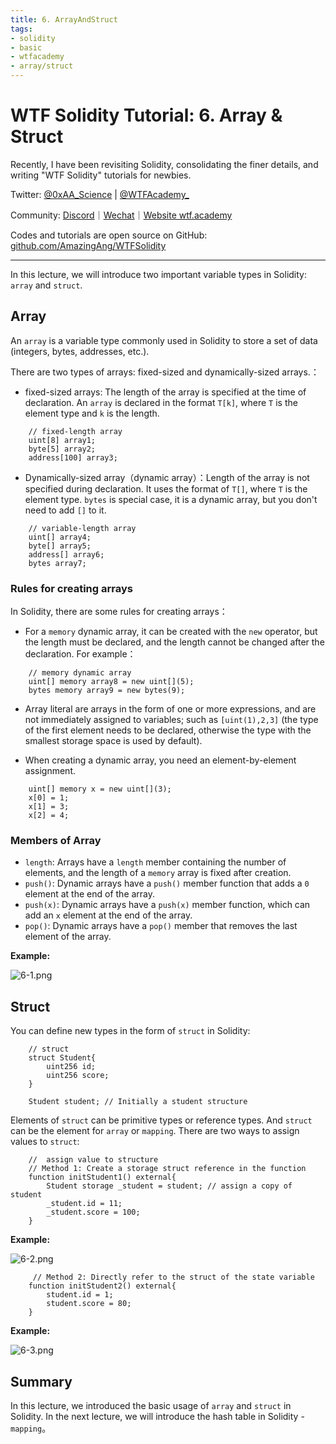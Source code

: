 ```yaml
---
title: 6. ArrayAndStruct
tags:
- solidity
- basic
- wtfacademy
- array/struct
---
```



# WTF Solidity Tutorial: 6. Array & Struct

<QuizProgress courseId={SOLIDITY_COURSE_ID} lessonId={SOLIDITY_BASIC_LESSON_ID_6}></QuizProgress>

Recently, I have been revisiting Solidity, consolidating the finer details, and writing "WTF Solidity" tutorials for newbies. 

Twitter: [@0xAA_Science](https://twitter.com/0xAA_Science) | [@WTFAcademy_](https://twitter.com/WTFAcademy_)

Community: [Discord](https://discord.wtf.academy)｜[Wechat](https://docs.google.com/forms/d/e/1FAIpQLSe4KGT8Sh6sJ7hedQRuIYirOoZK_85miz3dw7vA1-YjodgJ-A/viewform?usp=sf_link)｜[Website wtf.academy](https://wtf.academy)

Codes and tutorials are open source on GitHub: [github.com/AmazingAng/WTFSolidity](https://github.com/AmazingAng/WTFSolidity)


-----

In this lecture, we will introduce two important variable types in Solidity: `array` and `struct`.

## Array

An `array` is a variable type commonly used in Solidity to store a set of data (integers, bytes, addresses, etc.).

There are two types of arrays: fixed-sized and dynamically-sized arrays.：

- fixed-sized arrays: The length of the array is specified at the time of declaration. An `array` is declared in the format `T[k]`, where `T` is the element type and `k` is the length.

```solidity
    // fixed-length array
    uint[8] array1;
    byte[5] array2;
    address[100] array3;
```

- Dynamically-sized array（dynamic array）：Length of the array is not specified during declaration.  It uses the format of `T[]`, where `T` is the element type. `bytes` is special case, it is a dynamic array, but you don't need to add `[]` to it.

```solidity
    // variable-length array
    uint[] array4;
    byte[] array5;
    address[] array6;
    bytes array7;
```

### Rules for creating arrays

In Solidity, there are some rules for creating arrays：

- For a `memory` dynamic array, it can be created with the `new` operator, but the length must be declared, and the length cannot be changed after the declaration. For example：

```solidity
    // memory dynamic array
    uint[] memory array8 = new uint[](5);
    bytes memory array9 = new bytes(9);
```

- Array literal are arrays in the form of one or more expressions, and are not immediately assigned to variables; such as `[uint(1),2,3]` (the type of the first element needs to be declared, otherwise the type with the smallest storage space is used by default).

- When creating a dynamic array, you need an element-by-element assignment.

```solidity
    uint[] memory x = new uint[](3);
    x[0] = 1;
    x[1] = 3;
    x[2] = 4;
```

### Members of Array

- `length`: Arrays have a `length` member containing the number of elements, and the length of a `memory` array is fixed after creation.
- `push()`: Dynamic arrays have a `push()` member function that adds a `0` element at the end of the array.
- `push(x)`: Dynamic arrays have a `push(x)` member function, which can add an `x` element at the end of the array.
- `pop()`: Dynamic arrays have a `pop()` member that removes the last element of the array.

**Example:**

![6-1.png](./img/6-1.png)

## Struct

You can define new types in the form of `struct` in Solidity:

```solidity
    // struct
    struct Student{
        uint256 id;
        uint256 score; 
    }

    Student student; // Initially a student structure
```

Elements of `struct` can be primitive types or reference types. And `struct` can be the element for `array` or `mapping`. There are two ways to assign values to `struct`:

```solidity
    //  assign value to structure
    // Method 1: Create a storage struct reference in the function
    function initStudent1() external{
        Student storage _student = student; // assign a copy of student
        _student.id = 11;
        _student.score = 100;
    }
```

**Example:**

![6-2.png](./img/6-2.png)

```solidity
     // Method 2: Directly refer to the struct of the state variable
    function initStudent2() external{
        student.id = 1;
        student.score = 80;
    }
```

**Example:**

![6-3.png](./img/6-3.png)

## Summary

In this lecture, we introduced the basic usage of `array` and `struct` in Solidity. In the next lecture, we will introduce the hash table in Solidity - `mapping`。

<QuizForm  courseId={SOLIDITY_COURSE_ID} lessonId={SOLIDITY_BASIC_LESSON_ID_6}></QuizForm>
